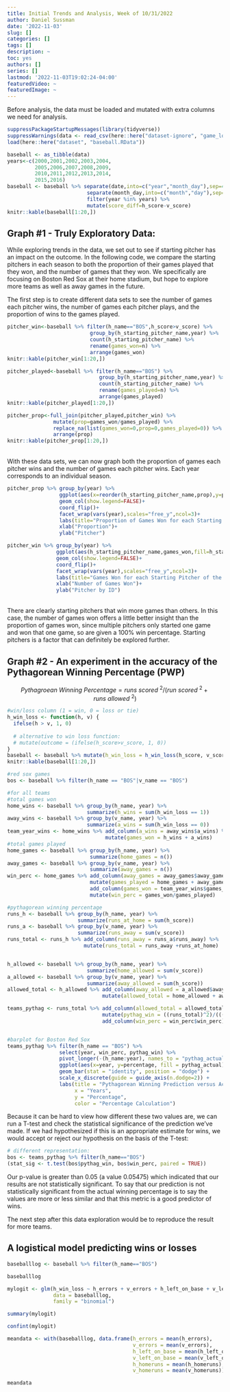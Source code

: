 ```yaml
---
title: Initial Trends and Analysis, Week of 10/31/2022
author: Daniel Sussman
date: '2022-11-03'
slug: []
categories: []
tags: []
description: ~
toc: yes
authors: []
series: []
lastmod: '2022-11-03T19:02:24-04:00'
featuredVideo: ~
featuredImage: ~
---
```


Before analysis, the data must be loaded and mutated with extra columns we need for analysis.

```r

suppressPackageStartupMessages(library(tidyverse)) 
suppressWarnings(data <- read_csv(here::here("dataset-ignore", "game_logs.csv"),show_col_types=FALSE))
load(here::here("dataset", "baseball.RData"))

baseball <- as_tibble(data)
years<-c(2000,2001,2002,2003,2004,
         2005,2006,2007,2008,2009,
         2010,2011,2012,2013,2014,
         2015,2016)
baseball <- baseball %>% separate(date,into=c("year","month_day"),sep=4) %>% 
                          separate(month_day,into=c("month","day"),sep=2) %>% 
                          filter(year %in% years) %>% 
                          mutate(score_diff=h_score-v_score)
knitr::kable(baseball[1:20,])
```

## Graph #1 - Truly Exploratory Data: 

While exploring trends in the data, we set out to see if starting pitcher has an impact on the outcome. In the following code, we compare the starting pitchers in each season to both the proportion of their games played that they won, and the number of games that they won. We specifically are focusing on Boston Red Sox at their home stadium, but hope to explore more teams as well as away games in the future.

The first step is to create different data sets to see the number of games each pitcher wins, the number of games each pitcher plays, and the proportion of wins to the games played.

```r
pitcher_win<-baseball %>% filter(h_name=="BOS",h_score>v_score) %>% 
                           group_by(h_starting_pitcher_name,year) %>% 
                           count(h_starting_pitcher_name) %>% 
                           rename(games_won=n) %>% 
                           arrange(games_won)
knitr::kable(pitcher_win[1:20,])

pitcher_played<-baseball %>% filter(h_name=="BOS") %>% 
                              group_by(h_starting_pitcher_name,year) %>% 
                              count(h_starting_pitcher_name) %>% 
                              rename(games_played=n) %>% 
                              arrange(games_played)
knitr::kable(pitcher_played[1:20,])

pitcher_prop<-full_join(pitcher_played,pitcher_win) %>% 
               mutate(prop=games_won/games_played) %>% 
               replace_na(list(games_won=0,prop=0,games_played=0)) %>% 
               arrange(prop)
knitr::kable(pitcher_prop[1:20,])
```
 
 <br>
With these data sets, we can now graph both the proportion of games each pitcher wins and the number of games each pitcher wins. Each year corresponds to an individual season.
<br>

```r

pitcher_prop %>% group_by(year) %>%
                 ggplot(aes(x=reorder(h_starting_pitcher_name,prop),y=prop,fill=h_starting_pitcher_name))+
                 geom_col(show.legend=FALSE)+
                 coord_flip()+
                 facet_wrap(vars(year),scales="free_y",ncol=3)+
                 labs(title="Proportion of Games Won for each Starting Pitcher of the Boston Red Sox")+
                 xlab("Proportion")+
                 ylab("Pitcher")

pitcher_win %>% group_by(year) %>%
                ggplot(aes(h_starting_pitcher_name,games_won,fill=h_starting_pitcher_name))+
                geom_col(show.legend=FALSE)+
                coord_flip()+
                facet_wrap(vars(year),scales="free_y",ncol=3)+
                labs(title="Games Won for each Starting Pitcher of the Boston Red Sox")+
                xlab("Number of Games Won")+
                ylab("Pitcher by ID")
```

<br>
There are clearly starting pitchers that win more games than others. In this case, the number of games won offers a little better insight than the proportion of games won, since multiple pitchers only started one game and won that one game, so are given a 100% win percentage. Starting pitchers is a factor that can definitely be explored further.

## Graph #2 - An experiment in the accuracy of the Pythagorean Winning Percentage (PWP)

$$Pythagroean\ Winning\ Percentage = runs\ scored\ ^{2} / (run\ scored\ ^{2} + runs\ allowed\  ^{2})$$
 
```r
#win/loss column (1 = win, 0 = loss or tie)
h_win_loss <- function(h, v) {
  ifelse(h > v, 1, 0)
  
  # alternative to win loss function:
  # mutate(outcome = (ifelse(h_score>v_score, 1, 0))
}
baseball <- baseball %>% mutate(h_win_loss = h_win_loss(h_score, v_score))
knitr::kable(baseball[1:20,])

#red sox games
bos <- baseball %>% filter(h_name == "BOS"|v_name == "BOS")

#for all teams
#total games won
home_wins <- baseball %>% group_by(h_name, year) %>% 
                          summarize(h_wins = sum(h_win_loss == 1))
away_wins <- baseball %>% group_by(v_name, year) %>% 
                          summarize(a_wins = sum(h_win_loss == 0))
team_year_wins <- home_wins %>% add_column(a_wins = away_wins$a_wins) %>% 
                                mutate(games_won = h_wins + a_wins)
#total games played
home_games <- baseball %>% group_by(h_name, year) %>% 
                           summarize(home_games = n())
away_games <- baseball %>% group_by(v_name, year) %>% 
                           summarize(away_games = n())
win_perc <- home_games %>% add_column(away_games = away_games$away_games) %>% 
                           mutate(games_played = home_games + away_games) %>% 
                           add_column(games_won = team_year_wins$games_won) %>% 
                           mutate(win_perc = games_won/games_played)

#pythagorean winning percentage
runs_h <- baseball %>% group_by(h_name, year) %>% 
                       summarize(runs_at_home = sum(h_score))
runs_a <- baseball %>% group_by(v_name, year) %>% 
                       summarize(runs_away = sum(v_score))
runs_total <- runs_h %>% add_column(runs_away = runs_a$runs_away) %>% 
                         mutate(runs_total = runs_away +runs_at_home)


h_allowed <- baseball %>% group_by(h_name, year) %>% 
                          summarize(home_allowed = sum(v_score))
a_allowed <- baseball %>% group_by(v_name, year) %>% 
                          summarize(away_allowed = sum(h_score))
allowed_total <- h_allowed %>% add_column(away_allowed = a_allowed$away_allowed) %>% 
                               mutate(allowed_total = home_allowed + away_allowed)

teams_pythag <- runs_total %>% add_column(allowed_total = allowed_total$allowed_total) %>% 
                               mutate(pythag_win = ((runs_total)^2)/(((runs_total)^2) + ((allowed_total)^2))) %>%
                               add_column(win_perc = win_perc$win_perc)


#barplot for Boston Red Sox
teams_pythag %>% filter(h_name == "BOS") %>% 
                 select(year, win_perc, pythag_win) %>% 
                 pivot_longer(-(h_name:year), names_to = "pythag_actual", values_to = "percentage") %>%
                 ggplot(aes(x=year, y=percentage, fill = pythag_actual)) + 
                 geom_bar(stat = "identity", position = "dodge") + 
                 scale_x_discrete(guide = guide_axis(n.dodge=2)) + 
                 labs(title = "Pythagorean Winning Prediction versus Actual Winning Percentage", 
                      x = "Years", 
                      y = "Percentage", 
                      color = "Percentage Calculation")
```
Because it can be hard to view how different these two values are, we can run a T-test and check the statistical significance of the prediction we've made. If we had hypothesized if this is an appropriate estimate for wins, we would accept or reject our hypothesis on the basis of the T-test: 

``` r
# different representation:
bos <- teams_pythag %>% filter(h_name=="BOS")
(stat_sig <- t.test(bos$pythag_win, bos$win_perc, paired = TRUE))

```
Our p-value is greater than 0.05 (a value 0.05475) which indicated that our results are not statistically significant. To say that our prediction is not statistically significant from the actual winning percentage is to say the values are more or less similar and that this metric is a good predictor of wins. 

The next step after this data exploration would be to reproduce the result for more teams. 


## A logistical model predicting wins or losses

```r
baseballlog <- baseball %>% filter(h_name=="BOS")

baseballlog

mylogit <- glm(h_win_loss ~ h_errors + v_errors + h_left_on_base + v_left_on_base + h_homeruns + v_homeruns, 
               data = baseballlog, 
               family = "binomial")

summary(mylogit)

confint(mylogit)

meandata <- with(baseballlog, data.frame(h_errors = mean(h_errors), 
                                         v_errors = mean(v_errors), 
                                         h_left_on_base = mean(h_left_on_base), 
                                         v_left_on_base = mean(v_left_on_base), 
                                         h_homeruns = mean(h_homeruns), 
                                         v_homeruns = mean(v_homeruns)))

meandata
```